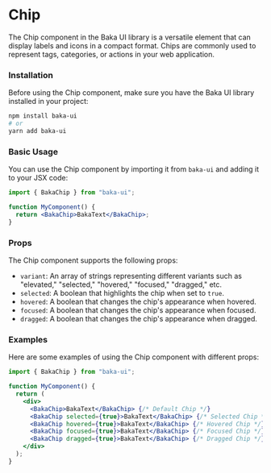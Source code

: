 # Chip

The Chip component in the Baka UI library is a versatile element that can display labels and icons in a compact format. Chips are commonly used to represent tags, categories, or actions in your web application.

### Installation

Before using the Chip component, make sure you have the Baka UI library installed in your project:

```bash
npm install baka-ui
# or
yarn add baka-ui
```

### Basic Usage

You can use the Chip component by importing it from `baka-ui` and adding it to your JSX code:

```jsx
import { BakaChip } from "baka-ui";

function MyComponent() {
  return <BakaChip>BakaText</BakaChip>;
}
```

### Props

The Chip component supports the following props:

- `variant`: An array of strings representing different variants such as "elevated," "selected," "hovered," "focused," "dragged," etc.
- `selected`: A boolean that highlights the chip when set to `true`.
- `hovered`: A boolean that changes the chip's appearance when hovered.
- `focused`: A boolean that changes the chip's appearance when focused.
- `dragged`: A boolean that changes the chip's appearance when dragged.

### Examples

Here are some examples of using the Chip component with different props:

```jsx
import { BakaChip } from "baka-ui";

function MyComponent() {
  return (
    <div>
      <BakaChip>BakaText</BakaChip> {/* Default Chip */}
      <BakaChip selected={true}>BakaText</BakaChip> {/* Selected Chip */}
      <BakaChip hovered={true}>BakaText</BakaChip> {/* Hovered Chip */}
      <BakaChip focused={true}>BakaText</BakaChip> {/* Focused Chip */}
      <BakaChip dragged={true}>BakaText</BakaChip> {/* Dragged Chip */}
    </div>
  );
}
```
